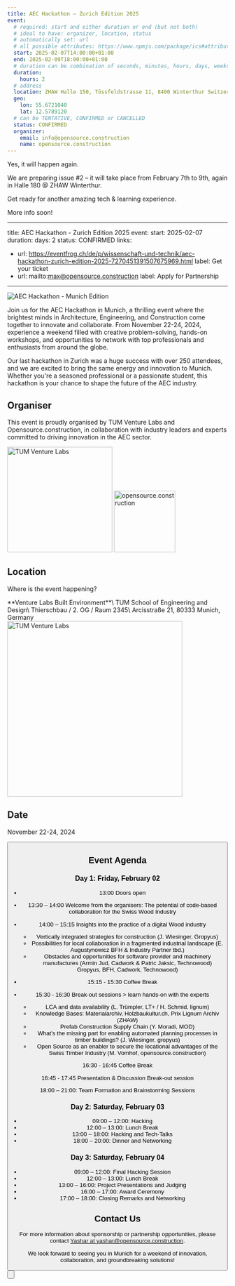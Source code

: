 ```yaml
---
title: AEC Hackathon – Zurich Edition 2025
event:
  # required: start and either duration or end (but not both)
  # ideal to have: organizer, location, status
  # automatically set: url
  # all possible attributes: https://www.npmjs.com/package/ics#attributes
  start: 2025-02-07T14:00:00+01:00
  end: 2025-02-09T18:00:00+01:00
  # duration can be combination of seconds, minutes, hours, days, weeks
  duration:
    hours: 2
  # address
  location: ZHAW Halle 150, Tössfeldstrasse 11, 8400 Winterthur Switzerland
  geo:
    lon: 55.6721040
    lat: 12.5789120
  # can be TENTATIVE, CONFIRMED or CANCELLED
  status: CONFIRMED
  organizer:
    email: info@opensource.construction
    name: opensource.construction
---
```


Yes, it will happen again.

We are preparing issue #2 – it will take place from February 7th to 9th, again in Halle 180 @ ZHAW Winterthur.

Get ready for another amazing tech & learning experience.

More info soon!

---
title: AEC Hackathon - Zurich Edition 2025
event:
  start: 2025-02-07
  duration:
    days: 2
  status: CONFIRMED
links:
  - url: https://eventfrog.ch/de/p/wissenschaft-und-technik/aec-hackathon-zurich-edition-2025-7270451391507675969.html
    label: Get your ticket
  - url: mailto:max@opensource.construction
    label: Apply for Partnership
---

![AEC Hackathon - Munich Edition](/images/events/20241122_aec_hackathon_munich.jpg "AEC Hackathon - Munich Edition")

Join us for the AEC Hackathon in Munich, a thrilling event where the brightest minds in Architecture, Engineering, and Construction come together to innovate and collaborate. From November 22-24, 2024, experience a weekend filled with creative problem-solving, hands-on workshops, and opportunities to network with top professionals and enthusiasts from around the globe.

Our last hackathon in Zurich was a huge success with over 250 attendees, and we are excited to bring the same energy and innovation to Munich. Whether you're a seasoned professional or a passionate student, this hackathon is your chance to shape the future of the AEC industry.

## Organiser

This event is proudly organised by TUM Venture Labs and Opensource.construction, in collaboration with industry leaders and experts committed to driving innovation in the AEC sector.

<div className="m-3 flex items-center gap-6">
  <img
    src="/images/partners/tum_vl_logo.png"
    width="240px"
    alt="TUM Venture Labs"
  />
  <img
    src="/opensource_construction_logo.svg"
    width="140px"
    alt="opensource.construction"
  />
</div>

## Location

Where is the event happening?

<div class="flex flex-col md:flex-row">
  <div class="m-2 flex-1">
    **Venture Labs Built Environment**\ TUM School of Engineering and Design\
    Thierschbau / 2. OG / Raum 2345\ Arcisstraße 21, 80333 Munich, Germany
  </div>
  <div class="m-2 flex-1">
    <a
      className="flex"
      href="https://maps.app.goo.gl/KCkCX7sZ7gw2zGxf8"
      target="_blank"
    >
      <img
        src="/images/events/tum_map.jpg"
        width="400px"
        alt="TUM Venture Labs"
      />
    </a>
  </div>
</div>

## Date

November 22-24, 2024

<Button
  target="https://eventfrog.ch/de/p/wissenschaft-und-technik/aec-hackathon-zurich-edition-2025-7270451391507675969.html"
  label="Get your ticket here"
  type="primary"
  icon="right"
/>

## Event Agenda

### Day 1: Friday, February 02

- 13:00         Doors open
- 13:30 – 14:00 Welcome from the organisers: The potential of code-based collaboration for the Swiss Wood Industry
- 14:00 – 15:15 Insights into the practice of a digital Wood industry 
  - Vertically integrated strategies for construction (J. Wiesinger, Gropyus)
  - Possibilities for local collaboration in a fragmented industrial landscape (E. Augustynowicz BFH & Industry Partner tbd.)
  - Obstacles and opportunities for software provider and machinery manufactures (Armin Jud, Cadwork & Patric Jaksic, Technowood)
Gropyus, BFH, Cadwork, Technowood)

- 15:15 - 15:30 Coffee Break

- 15:30 - 16:30 Break-out sessions > learn hands-on with the experts
  - LCA and data availability (L. Trümpler, LT+ / H. Schmid, lignum)
  - Knowledge Bases: Materialarchiv, Holzbaukultur.ch, Prix Lignum Archiv (ZHAW)
  - Prefab Construction Supply Chain (Y. Moradi, MOD)
  - What’s the missing part for enabling automated planning processes in timber buildings? (J. Wiesinger, gropyus)
  - Open Source as an enabler to secure the locational advantages of the Swiss Timber Industry (M. Vomhof, opensource.construction)

16:30 - 16:45 	Coffee Break

16:45 - 17:45 	Presentation & Discussion Break-out session

18:00 – 21:00: Team Formation and Brainstorming Sessions

### Day 2: Saturday, February 03

- 09:00 – 12:00: Hacking
- 12:00 – 13:00: Lunch Break
- 13:00 – 18:00: Hacking and Tech-Talks
- 18:00 – 20:00: Dinner and Networking

### Day 3: Saturday, February 04

- 09:00 – 12:00: Final Hacking Session
- 12:00 – 13:00: Lunch Break
- 13:00 – 16:00: Project Presentations and Judging
- 16:00 – 17:00: Award Ceremony
- 17:00 – 18:00: Closing Remarks and Networking

## Contact Us

For more information about sponsorship or partnership opportunities, please contact [Yashar at yashar@opensource.construction](mailto:yashar@opensource.construction).

We look forward to seeing you in Munich for a weekend of innovation, collaboration, and groundbreaking solutions!

<Button
  target="https://eventfrog.ch/de/p/wissenschaft-und-technik/aec-hackathon-zurich-edition-2025-7270451391507675969.html"
  label="Get your ticket here"
  type="primary"
  icon="right"
/>
